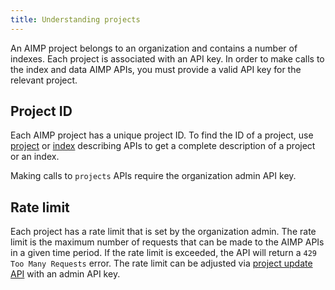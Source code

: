 ```yaml
---
title: Understanding projects
---
```


An AIMP project belongs to an organization and contains a number of indexes.
Each project is associated with an API key.
In order to make calls to the index and data AIMP APIs, you must provide a valid API key for the relevant project.

## Project ID
Each AIMP project has a unique project ID.
To find the ID of a project, use [project](/guides/projects/manage-projects#describe-a-project)
or [index](/guides/indexes/manage-indexes#describe-an-index) describing APIs
to get a complete description of a project or an index.

<Note>

  Making calls to `projects` APIs require the organization admin API key.

</Note>

## Rate limit

Each project has a rate limit that is set by the organization admin.
The rate limit is the maximum number of requests that can be made to the AIMP APIs in a given time period.
If the rate limit is exceeded, the API will return a `429 Too Many Requests` error.
The rate limit can be adjusted via [project update API](/guides/projects/manage-projects#configure-a-project) with an admin API key.